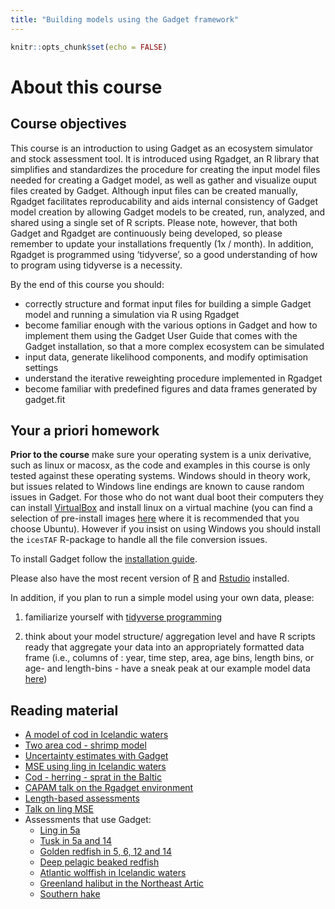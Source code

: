 ```yaml
---
title: "Building models using the Gadget framework"
---
```


```r
knitr::opts_chunk$set(echo = FALSE)
```

# About this course

## Course objectives

This course is an introduction to using Gadget as an ecosystem simulator 
and stock assessment tool. It is introduced using Rgadget, an R library 
that simplifies and standardizes the procedure for creating the input model 
files needed for creating a Gadget model, as well as gather and visualize 
ouput files created by Gadget. Although input files can be created manually,
Rgadget facilitates reproducability and aids internal consistency of Gadget 
model creation by allowing Gadget models to be created, run, analyzed, and 
shared using a single set of R scripts. Please note, however, that both
Gadget and Rgadget are continuously being developed, so please remember to
update your installations frequently (1x / month). In addition, Rgadget is 
programmed using 'tidyverse', so a good understanding of how to program using 
tidyverse is a necessity. 

By the end of this course you should:

* correctly structure and format input files for building a simple Gadget
model and running a simulation via R using Rgadget
* become familiar enough with the various options in Gadget and how to implement
them using the Gadget User Guide that comes with the Gadget installation,
so that a more complex ecosystem can be simulated
* input data, generate likelihood components, and modify optimisation settings 
* understand the iterative reweighting procedure implemented in Rgadget
* become familiar with predefined figures and data frames generated by gadget.fit

## Your a priori homework

**Prior to the course** make sure your operating system is a unix derivative, 
such as linux or macosx, as the code and examples in this course is only tested 
against these operating systems. Windows should in theory work, but issues related 
to Windows line endings are known to cause random issues in Gadget. For those who do 
not want dual boot their computers they can install [VirtualBox](https://www.virtualbox.org/) 
and install linux on a virtual machine (you can find a selection of pre-install images 
[here](https://www.osboxes.org/virtualbox-images/) where it is recommended that you choose Ubuntu). 
However if you insist on using Windows you should install the `icesTAF` R-package to handle all the file conversion issues.  

To install Gadget follow the [installation guide](Gadget_installation.html). 

Please also have the most recent version of [R](https://cran.r-project.org/) and [Rstudio](https://www.rstudio.com/) installed.

In addition, if you plan to run a simple model using your own data, please:

1. familiarize yourself with [tidyverse programming](Tidyverse.html)

2. think about your model structure/ aggregation level and have R scripts ready that 
aggregate your data into an appropriately formatted data frame (i.e., columns of :
year, time step, area, age bins, length bins, or age- and length-bins - have a sneak
peak at our example model data [here](data_provided.zip))


## Reading material

* [A model of cod in Icelandic waters](docs/ajms.pdf)
* [Two area cod - shrimp model](http://raunvisindastofnun.hi.is/sites/raunvisindastofnun.hi.is/files/rh-03-2011.pdf)
* [Uncertainty estimates with Gadget](docs/TAMS_Elvarsson.pdf)
* [MSE using ling in Icelandic waters](docs/elvarsson2018ling.pdf)
* [Cod - herring - sprat in the Baltic](docs/Kulatska_baltic_2018.pdf)
* [CAPAM talk on the Rgadget environment](http://capamresearch.org/sites/default/files/gadget_pre_Bjarki.pdf)
* [Length-based assessments](docs/lba.pdf)
* [Talk on ling MSE](docs/ling_pre.pdf)
* Assessments that use Gadget:
  + [Ling in 5a](http://www.ices.dk/sites/pub/Publication%20Reports/Stock%20Annexes/2017/lin.27.5a_SA.pdf)
  + [Tusk in 5a and 14](http://www.ices.dk/sites/pub/Publication%20Reports/Stock%20Annexes/2017/lin.27.5a_SA.pdf)
  + [Golden redfish in 5, 6, 12 and 14](http://ices.dk/sites/pub/Publication%20Reports/Stock%20Annexes/2015/smr-5614_SA.pdf)
  + [Deep pelagic beaked redfish](http://ices.dk/sites/pub/Publication%20Reports/Stock%20Annexes/2015/smn-dp_SA.pdf) 
  + [Atlantic wolffish in Icelandic waters](https://www.hafogvatn.is/static/extras/images/09-AtlanticWolffish_TR%20(1)1141513.pdf)
  + [Greenland halibut in the Northeast Artic](http://ices.dk/sites/pub/Publication%20Reports/Stock%20Annexes/2015/ghl-arct_SA.pdf)
  + [Southern hake](http://www.ices.dk/sites/pub/Publication%20Reports/Stock%20Annexes/2017/hke-soth_SA.pdf)
 